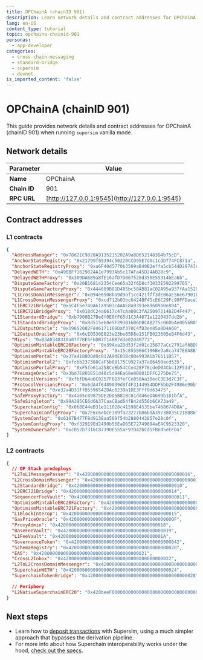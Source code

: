 ```yaml
---
title: OPChainA (chainID 901)
description: Learn network details and contract addresses for OPChainA (chainID 901).
lang: en-US
content_type: tutorial
topic: opchaina-chainid-901
personas:
  - app-developer
categories:
  - cross-chain-messaging
  - standard-bridge
  - supersim
  - devnet
is_imported_content: 'false'
---
```



# OPChainA (chainID 901)

This guide provides network details and contract addresses for OPChainA (chainID 901) when running `supersim` vanilla mode.

## Network details

| **Parameter** | **Value**                                      |
| ------------- | ---------------------------------------------- |
| **Name**      | OPChainA                                       |
| **Chain ID**  | 901                                            |
| **RPC URL**   | [http://127.0.0.1:9545](http://127.0.0.1:9545) |

## Contract addresses

### L1 contracts

```json
{
  "AddressManager": "0x78d21C9820A9135215202A9a8D6521483D4b75cD",
  "AnchorStateRegistry": "0x21799f09394c50220CCD95E7dAc1cdD774FC871a",
  "AnchorStateRegistryProxy": "0xa6F40d5770b3509aB40B2effa5cb544D29743ec7",
  "DelayedWETH": "0x49BBFf1629824A1e7993Ab5c17AFa45D24AB28c9",
  "DelayedWETHProxy": "0x309DA6B9a8fE16afD7D067528d358E55314bEa6b",
  "DisputeGameFactory": "0x20B168142354Cee65a32f6D8cf3033E592299765",
  "DisputeGameFactoryProxy": "0x444689B81D485bc58AB81aC02A95a937fAa152D7",
  "L1CrossDomainMessenger": "0x094e6508ba9d9bf1ce421fff3dE06aE56e67901b",
  "L1CrossDomainMessengerProxy": "0xcd712b03bc6424BF45cE6C29Fc90FFDece228F6E",
  "L1ERC721Bridge": "0x5C4F5e749A61a9503c4AAE8a9393e89609a0e804",
  "L1ERC721BridgeProxy": "0x018dC24a6617c47cAa00C3fA25097214B2D4F447",
  "L1StandardBridge": "0xb7900B27Be8f0E0fF65d1C3A4671e1220437dd2b",
  "L1StandardBridgeProxy": "0x8d515eb0e5F293B16B6bBCA8275c060bAe0056B0",
  "L2OutputOracle": "0x19652082F846171168Daf378C4fD3ee85a0D4A60",
  "L2OutputOracleProxy": "0x6cE0530E823e23be85D8e151FB023605eB4F6d43",
  "Mips": "0xB3A0348310a0ff78E5FbDB7f14BB7d3e02d40773",
  "OptimismMintableERC20Factory": "0x39Aea2Dd53f2d01c15877aCc2791af6BDD7aD567",
  "OptimismMintableERC20FactoryProxy": "0x15c855966C196Be3a8ca747E8A8Bf40928d4741f",
  "OptimismPortal": "0x37a418800d0c812A9dE83Bc80e993A6b76511B57",
  "OptimismPortal2": "0xfcbb237388CaF5b08175C9927a37aB6450acd535",
  "OptimismPortalProxy": "0xF5fe61a258CeBb54CCe428F76cdeD04Cbc12F53d",
  "PreimageOracle": "0x3bd7E801E51d48c5d94Ea68e8B801DFFC275De75",
  "ProtocolVersions": "0xfbfD64a6C0257F613feFCe050Aa30ecC3E3d7C3F",
  "ProtocolVersionsProxy": "0x6dA4f6489039d9f4F3144954DDF5bb2F4986e90b",
  "ProxyAdmin": "0xe32a4D31ffD5596542DAc8239a1DE3Fff9d63475",
  "SafeProxyFactory": "0x4a05c09875DE2DD5B81Bc01dd46eD4699b181bfA",
  "SafeSingleton": "0x99A395CE6d6b37CaaCBad64fB42d556b6CA73a48",
  "SuperchainConfig": "0x068E44eB31e111028c41598E4535be7468674D0A",
  "SuperchainConfigProxy": "0x7E6c6ebCF109fa23277b86bdA39738035C21BB86",
  "SystemConfig": "0x6167B477F8d9138aa509f54b2800443857e28c0f",
  "SystemConfigProxy": "0xf32919Ed2490b56EaD65E72749894aE4C9523320",
  "SystemOwnerSafe": "0xc052b7316C87390E555aF97D42bCd5FB6d5eEFDa"
}
```

### L2 contracts

```json
{
  // OP Stack predeploys
  "L2ToL1MessagePasser": "0x4200000000000000000000000000000000000016",
  "L2CrossDomainMessenger": "0x4200000000000000000000000000000000000007",
  "L2StandardBridge": "0x4200000000000000000000000000000000000010",
  "L2ERC721Bridge": "0x4200000000000000000000000000000000000014",
  "SequencerFeeVault": "0x4200000000000000000000000000000000000011",
  "OptimismMintableERC20Factory": "0x4200000000000000000000000000000000000012",
  "OptimismMintableERC721Factory": "0x4200000000000000000000000000000000000017",
  "L1BlockInterop": "0x4200000000000000000000000000000000000015",
  "GasPriceOracle": "0x420000000000000000000000000000000000000F",
  "ProxyAdmin": "0x4200000000000000000000000000000000000018",
  "BaseFeeVault": "0x4200000000000000000000000000000000000019",
  "L1FeeVault": "0x420000000000000000000000000000000000001A",
  "GovernanceToken": "0x4200000000000000000000000000000000000042",
  "SchemaRegistry": "0x4200000000000000000000000000000000000020",
  "EAS": "0x4200000000000000000000000000000000000021",
  "CrossL2Inbox": "0x4200000000000000000000000000000000000022",
  "L2ToL2CrossDomainMessenger": "0x4200000000000000000000000000000000000023",
  "SuperchainWETH": "0x4200000000000000000000000000000000000024",
  "SuperchainTokenBridge": "0x4200000000000000000000000000000000000028",

  // Periphery
  "L2NativeSuperchainERC20": "0x420beeF000000000000000000000000000000001"
}
```

## Next steps

*   Learn how to [deposit transactions](/app-developers/tutorials/supersim/deposit-transactions) with Supersim, using a much simpler approach that bypasses the derivation pipeline.
*   For more info about how Superchain interoperability works under the hood, [check out the specs](https://specs.optimism.io/interop/overview.html).
